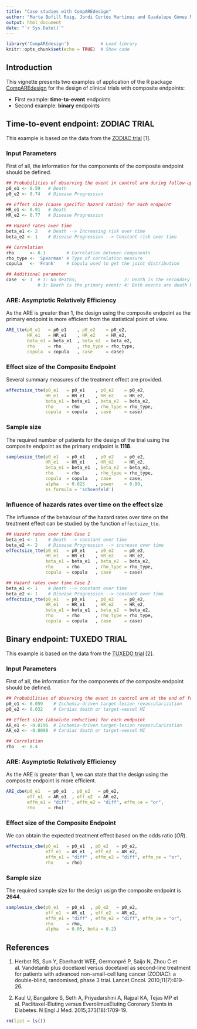 ---
title: "Case studies with CompAREdesign"
author: "Marta Bofill Roig, Jordi Cortés Martínez and Guadalupe Gómez Melis"
output: html_document
date: "`r Sys.Date()`"
---

```{r setup, include=FALSE, echo=FALSE}
library('CompAREdesign')            # Load library
knitr::opts_chunk$set(echo = TRUE)  # Show code
```

## Introduction

This vignette presents two examples of application of the R package [CompAREdesign](https://CRAN.R-project.org/package=CompAREdesign) for the design of clinical trials with composite endpoints:

- First example: **time-to-event** endpoints
- Second example: **binary** endpoints 

## Time-to-event endpoint: ZODIAC TRIAL

This example is based on the data from the [ZODIAC trial](https://doi.org/10.1016/S1470-2045(10)70132-7) [1].

### Input Parameters

First of all, the information for the components of the composite endpoint should be defined.

```{r}
## Probabilities of observing the event in control arm during follow-up
p0_e1 <- 0.59   # Death
p0_e2 <- 0.74   # Disease Progression  

## Effect size (Cause specific hazard ratios) for each endpoint
HR_e1 <- 0.91   # Death
HR_e2 <- 0.77   # Disease Progression

## Hazard rates over time
beta_e1 <- 2    # Death --> Increasing risk over time
beta_e2 <- 1    # Disease Progression --> Constant risk over time

## Correlation
rho      <- 0.1        # Correlation between components
rho_type <- 'Spearman' # Type of correlation measure
copula   <- 'Frank'    # Copula used to get the joint distribution

## Additional parameter
case  <- 3  # 1: No deaths;                  2: Death is the secondary event; 
            # 3: Death is the primary event; 4: Both events are death by different causes
```

### ARE: Asymptotic Relatively Efficiency

As the ARE is greater than 1, the design using the composite endpoint as the primary endpoint is more efficient from the statistical point of view.

```{r}
ARE_tte(p0_e1   = p0_e1    , p0_e2    = p0_e2, 
        HR_e1   = HR_e1    , HR_e2    = HR_e2, 
        beta_e1 = beta_e1  , beta_e2  = beta_e2,  
        rho     = rho      , rho_type = rho_type, 
        copula  = copula   , case     = case) 
```

### Effect size of the Composite Endpoint

Several summary measures of the treatment effect are provided.

```{r}
effectsize_tte(p0_e1   = p0_e1    , p0_e2    = p0_e2, 
               HR_e1   = HR_e1    , HR_e2    = HR_e2, 
               beta_e1 = beta_e1  , beta_e2  = beta_e2,  
               rho     = rho      , rho_type = rho_type, 
               copula  = copula   , case     = case) 
```

### Sample size

The required number of patients for the design of the trial using the composite endpoint as the primary endpoint is **1118**.

```{r}
samplesize_tte(p0_e1   = p0_e1    , p0_e2    = p0_e2, 
               HR_e1   = HR_e1    , HR_e2    = HR_e2, 
               beta_e1 = beta_e1  , beta_e2  = beta_e2,  
               rho     = rho      , rho_type = rho_type, 
               copula  = copula   , case     = case, 
               alpha   = 0.025    , power    = 0.90,
               ss_formula = 'schoenfeld') 

```

### Influence of hazards rates over time on the effect size

The influence of the behaviour of the hazard rates over time on the treatment effect
can be studied by the function `effectsize_tte`.

```{r}
## Hazard rates over time Case 1
beta_e1 <- 1    # Death --> constant over time
beta_e2 <- 2    # Disease Progression --> increase over time
effectsize_tte(p0_e1   = p0_e1    , p0_e2    = p0_e2, 
               HR_e1   = HR_e1    , HR_e2    = HR_e2, 
               beta_e1 = beta_e1  , beta_e2  = beta_e2,  
               rho     = rho      , rho_type = rho_type, 
               copula  = copula   , case     = case) 

## Hazard rates over time Case 2
beta_e1 <- 1    # Death --> constant over time
beta_e2 <- 1    # Disease Progression --> constant over time
effectsize_tte(p0_e1   = p0_e1    , p0_e2    = p0_e2, 
               HR_e1   = HR_e1    , HR_e2    = HR_e2, 
               beta_e1 = beta_e1  , beta_e2  = beta_e2,  
               rho     = rho      , rho_type = rho_type, 
               copula  = copula   , case     = case) 
```

## Binary endpoint: TUXEDO TRIAL

This example is based on the data from the [TUXEDO trial](https://doi.org/10.1056/nejmoa1510188) [2].

### Input Parameters

First of all, the information for the components of the composite endpoint should be defined.

```{r}
## Probabilities of observing the event in control arm at the end of follow-up
p0_e1 <- 0.059    # Ischemia-driven target-lesion revascularization 
p0_e2 <- 0.032    # Cardiac death or target-vessel MI 

## Effect size (absolute reduction) for each endpoint
AR_e1 <- -0.0196  # Ischemia-driven target-lesion revascularization 
AR_e2 <- -0.0098  # Cardiac death or target-vessel MI

## Correlation
rho   <- 0.4
```

### ARE: Asymptotic Relatively Efficiency

As the ARE is greater than 1, we can state that the design using the composite endpoint is more efficient.

```{r}
ARE_cbe(p0_e1   = p0_e1  , p0_e2   = p0_e2, 
        eff_e1  = AR_e1  , eff_e2  = AR_e2, 
        effm_e1 = "diff" , effm_e2 = "diff", effm_ce = "or",
        rho     = rho) 
```

### Effect size of the Composite Endpoint

We can obtain the expected treatment effect based on the odds ratio (*OR*).

```{r}
effectsize_cbe(p0_e1   = p0_e1  , p0_e2   = p0_e2, 
               eff_e1  = AR_e1  , eff_e2  = AR_e2, 
               effm_e1 = "diff" , effm_e2 = "diff", effm_ce = "or",
               rho     = rho) 
```

### Sample size

The required sample size for the design usign the composite endpoint is **2644**.

```{r}
samplesize_cbe(p0_e1   = p0_e1  , p0_e2   = p0_e2, 
               eff_e1  = AR_e1  , eff_e2  = AR_e2, 
               effm_e1 = "diff" , effm_e2 = "diff", effm_ce = "or",
               rho     = rho,
               alpha   = 0.05, beta = 0.2) 
```

## References

1. Herbst RS, Sun Y, Eberhardt WEE, Germonpré P, Saijo N, Zhou C et al. Vandetanib plus docetaxel versus docetaxel as second-line treatment for patients with advanced non-small-cell lung cancer (ZODIAC): a double-blind, randomised, phase 3 trial. Lancet Oncol. 2010;11(7):619–26.

2. Kaul U, Bangalore S, Seth A, Priyadarshini A, Rajpal KA, Tejas MP et al. Paclitaxel-Eluting versus EverolimusEluting Coronary Stents in Diabetes. N Engl J Med. 2015;373(18):1709-19.



```{r, echo = FALSE}
rm(list = ls())
```